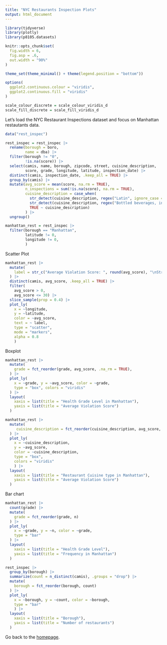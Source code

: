 ```yaml
---
title: "NYC Restaurants Inspection Plots"
output: html_document
---
```


```r
library(tidyverse)
library(plotly)
library(p8105.datasets)

knitr::opts_chunk$set(
  fig.width = 6,
  fig.asp = .6,
  out.width = "90%"
)

theme_set(theme_minimal() + theme(legend.position = "bottom"))

options(
  ggplot2.continuous.colour = "viridis",
  ggplot2.continuous.fill = "viridis"
)

scale_colour_discrete = scale_colour_viridis_d
scale_fill_discrete = scale_fill_viridis_d

```


Let's load the NYC Restaurant Inspections dataset and focus on Manhattan restautants data.

```r
data("rest_inspec")

rest_inspec = rest_inspec |> 
  rename(borough = boro,
         name = dba) |> 
  filter(borough != "0",
         !is.na(score)) |> 
  select(camis, name, borough, zipcode, street, cuisine_description, 
         score, grade, longitude, latitude, inspection_date) |>
  distinct(camis, inspection_date, .keep_all = TRUE) |> 
  group_by(camis) |>
  mutate(avg_score = mean(score, na.rm = TRUE),
         n_inspections = sum(!is.na(score), na.rm = TRUE),
         cuisine_description = case_when(
           str_detect(cuisine_description, regex("Latin", ignore_case = TRUE)) ~ "Latin",
           str_detect(cuisine_description, regex("Bottled beverages, including water, sodas, juices", ignore_case = TRUE)) ~ "Bottled beverages", 
           TRUE ~ cuisine_description)
         ) |> 
  ungroup()

manhattan_rest = rest_inspec |> 
  filter(borough == "Manhattan",
         latitude != 0,
         longitude != 0,
         )


```

Scatter Plot

```r
manhattan_rest |> 
  mutate(
    label = str_c("Average Violation Score: ", round(avg_score), "\nStreet: ", street, "\nName: ", name, "\nCuisine: ", cuisine_description)
  ) |> 
  distinct(camis, avg_score, .keep_all = TRUE) |> 
  filter(
    avg_score > 0,
    avg_score <= 30) |> 
  slice_sample(prop = 0.4) |> 
  plot_ly(
    x = ~longitude, 
    y = ~latitude, 
    color = ~avg_score,
    text = ~ label,
    type = "scatter", 
    mode = "markers",
    alpha = 0.8
    )
```

Boxplot

```r
manhattan_rest |> 
  mutate(
    grade = fct_reorder(grade, avg_score, .na_rm = TRUE),
  ) |> 
  plot_ly(
    x = ~grade, y = ~avg_score, color = ~grade,
    type = "box", colors = "viridis"
  ) |> 
  layout(
    xaxis = list(title = "Health Grade Level in Manhattan"),
    yaxis = list(title = "Average Violation Score")
  )
```

```r
manhattan_rest |> 
  mutate(
     cuisine_description = fct_reorder(cuisine_description, avg_score, .na_rm = TRUE),
  ) |> 
  plot_ly(
    x = ~cuisine_description, 
    y = ~avg_score, 
    color = ~cuisine_description,
    type = "box", 
    colors = "viridis"
    ) |> 
  layout(
    xaxis = list(title = "Restaurant Cuisine type in Manhattan"),
    yaxis = list(title = "Average Violation Score")
  )
```


Bar chart

```r
manhattan_rest |> 
  count(grade) |> 
  mutate(
    grade = fct_reorder(grade, n)
  ) |> 
  plot_ly(
    x = ~grade, y = ~n, color = ~grade,
    type = "bar"
  ) |> 
  layout(
    xaxis = list(title = "Health Grade Level"),
    yaxis = list(title = "Frequency in Manhattan")
  )
```


```r
rest_inspec |> 
  group_by(borough) |> 
  summarize(count = n_distinct(camis), .groups = "drop") |> 
  mutate(
    borough = fct_reorder(borough, count)
  ) |> 
  plot_ly(
    x = ~borough, y = ~count, color = ~borough,
    type = "bar"
    ) |> 
  layout(
    xaxis = list(title = "Borough"),
    yaxis = list(title = "Number of restaurants")
  )
```


Go back to the [homepage](index.html).

